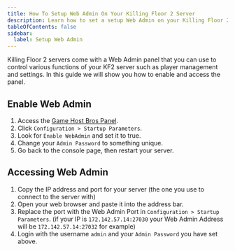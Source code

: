 ```yaml
---
title: How To Setup Web Admin On Your Killing Floor 2 Server
description: Learn how to set a setup Web Admin on your Killing Floor 2 server.
tableOfContents: false
sidebar:
  label: Setup Web Admin
---
```


Killing Floor 2 servers come with a Web Admin panel that you can use to control various functions of your KF2 server such as player management and settings. In this guide we will show you how to enable and access the panel.

## Enable Web Admin
1. Access the [Game Host Bros Panel](https://panel.gamehostbros.com/).
2. Click `Configuration > Startup Parameters`.
3. Look for `Enable WebAdmin` and set it to true.
4. Change your `Admin Password` to something unique.
4. Go back to the console page, then restart your server.

## Accessing Web Admin
1. Copy the IP address and port for your server (the one you use to connect to the server with)
2. Open your web browser and paste it into the address bar.
3. Replace the port with the Web Admin Port in `Configuration > Startup Parameters`. (if your IP is `172.142.57.14:27030` your Web Admin Address will be `172.142.57.14:27032` for example)
4. Login with the username `admin` and your `Admin Password` you have set above.